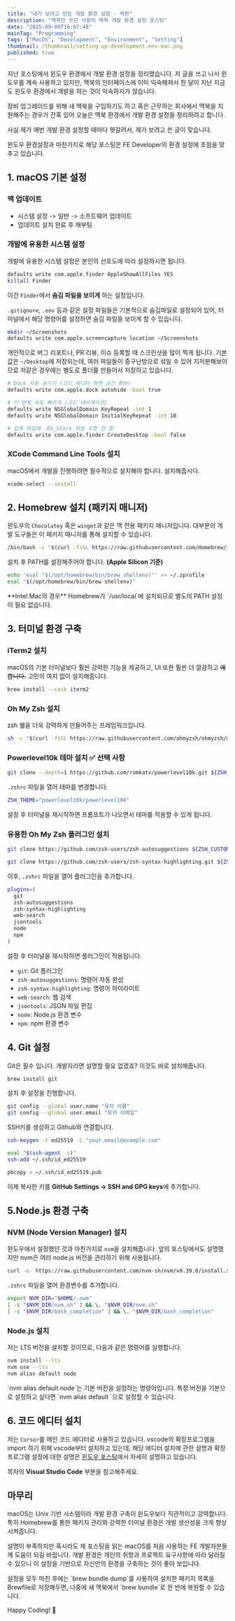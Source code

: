 ```yaml
---
title: "내가 보려고 만든 개발 환경 설정 - 맥편"
description: "맥북만 쓰던 사람의 맥북 개발 환경 설정 포스팅"
date: "2025-09-09T16:07:48"
mainTag: "Programming"
tags: ["MacOS", "Development", "Environment", "Setting"]
thumbnail: /thumbnail/setting-up-development-env-mac.png
published: true
---
```


지난 포스팅에서 윈도우 환경에서 개발 환경 설정을 정리했습니다.
저 글을 쓰고 나서 윈도우를 계속 사용하고 있지만, 맥북의 인터페이스에 이미 익숙해져서 한 달이 지난 지금도 윈도우 환경에서 개발을 하는 것이 익숙하지가 않습니다.

장비 업그레이드를 위해 새 맥북을 구입하기도 하고
혹은 근무하는 회사에서 맥북을 지원해주는 경우가 간혹 있어 
오늘은 맥북 환경에서 개발 환경 설정을 정리하려고 합니다.

사실 제가 매번 개발 환경 설정할 때마다 헷갈려서, 제가 보려고 쓴 글이 맞습니다.

<Callout type="warning">
윈도우 환경설정과 마찬가지로
해당 포스팅은 FE Developer의 환경 설정에 초점을 맞추고 있습니다.
</Callout>

## 1. macOS 기본 설정

### 맥 업데이트

- 시스템 설정 -> 일반 -> 소프트웨어 업데이트
- 업데이트 설치 완료 후 재부팅

### 개발에 유용한 시스템 설정

<Callout type="info">
개발에 유용한 시스템 설정은 본인의 선호도에 따라 설정하시면 됩니다.
</Callout>

```bash title="숨김 파일 표시"
defaults write com.apple.finder AppleShowAllFiles YES
killall Finder
```

이건 `Finder`에서 **숨김 파일을 보이게** 하는 설정입니다.

`.gitignore`, `.env` 등과 같은 설정 파일들은 기본적으로 숨김파일로 설정되어 있어,
터미널에서 해당 명령어를 설정하면 숨김 파일을 보이게 할 수 있습니다.

```bash title="스크린샷 저장 위치 변경"
mkdir ~/Screenshots
defaults write com.apple.screencapture location ~/Screenshots
```

개인적으로 버그 리포트나, PR 리뷰, 이슈 등록할 때 스크린샷을 많이 찍게 됩니다.
기본값은 `~/Desktop`에 저장되는데, 여러 파일들이 중구난방으로 섞일 수 있어 지저분해보이므로
저같은 경우에는 별도로 폴더를 만들어서 저장하고 있습니다.

```bash title="추가 유용한 환경 설정"
# Dock 자동 숨기기 (코드 에디터 화면 공간 확보)
defaults write com.apple.dock autohide -bool true

# 키 반복 속도 빠르게 (코드 네비게이션)
defaults write NSGlobalDomain KeyRepeat -int 1
defaults write NSGlobalDomain InitialKeyRepeat -int 10

# 압축 파일에 .DS_Store 파일 포함 안 함
defaults write com.apple.finder CreateDesktop -bool false
```

### XCode Command Line Tools 설치

macOS에서 개발을 진행하려면 필수적으로 설치해야 합니다.
설치해줍시다.

```bash title="XCode Command Line Tools 설치"
xcode-select --install
```

## 2. Homebrew 설치 (패키지 매니저)

윈도우의 `Chocolatey` 혹은 `winget`과 같은 맥 전용 패키지 매니저입니다.
대부분의 개발 도구들은 이 패키지 매니저를 통해 설치할 수 있습니다.

```bash title="Homebrew 설치"
/bin/bash -c "$(curl -fsSL https://raw.githubusercontent.com/Homebrew/install/HEAD/install.sh)"
```

설치 후 PATH를 설정해주어야 합니다. **(Apple Silicon 기준)**

```bash title="PATH 설정"
echo 'eval "$(/opt/homebrew/bin/brew shellenv)"' >> ~/.zprofile
eval "$(/opt/homebrew/bin/brew shellenv)"
```

<Callout type="warning">
**Intel Mac의 경우** Homebrew가 `/usr/local`에 설치되므로 별도의 PATH 설정이 필요 없습니다.
</Callout>

## 3. 터미널 환경 구축

### iTerm2 설치

macOS의 기본 터미널보다 훨씬 강력한 기능을 제공하고,
UI 또한 훨씬 더 깔끔하고 ~~예쁩니다.~~
고민의 여지 없이 설치해줍니다.

```bash title="iTerm2 설치"
brew install --cask iterm2
```

### Oh My Zsh 설치

zsh 쉘을 더욱 강력하게 만들어주는 프레임워크입니다.

```bash title="Oh My Zsh 설치"
sh -c "$(curl -fsSL https://raw.githubusercontent.com/ohmyzsh/ohmyzsh/master/tools/install.sh)"
```

### Powerlevel10k 테마 설치 <Highlight>✅ 선택 사항</Highlight>

```bash title="Powerlevel10k 테마 설치"
git clone --depth=1 https://github.com/romkatv/powerlevel10k.git ${ZSH_CUSTOM:-$HOME/.oh-my-zsh/custom}/themes/powerlevel10k
```

`.zshrc` 파일을 열어 테마를 변경합니다.

```bash title="Powerlevel10k 테마 설정"
ZSH_THEME="powerlevel10k/powerlevel10k"
```

설정 후 터미널을 재시작하면 프롬프트가 나오면서 테마를 적용할 수 있게 됩니다.

### 유용한 Oh My Zsh 플러그인 설치

```bash title="유용한 Oh My Zsh 플러그인 설치"
git clone https://github.com/zsh-users/zsh-autosuggestions ${ZSH_CUSTOM:-~/.oh-my-zsh/custom}/plugins/zsh-autosuggestions

git clone https://github.com/zsh-users/zsh-syntax-highlighting.git ${ZSH_CUSTOM:-~/.oh-my-zsh/custom}/plugins/zsh-syntax-highlighting
```

이후, `.zshrc` 파일을 열어 플러그인을 추가합니다.

```bash title="유용한 Oh My Zsh 플러그인 설정"
plugins=(
  git
  zsh-autosuggestions
  zsh-syntax-highlighting
  web-search
  jsontools
  node
  npm
)
```

설정 후 터미널을 재시작하면 플러그인이 적용됩니다.

- `git`: Git 플러그인
- `zsh-autosuggestions`: 명령어 자동 완성
- `zsh-syntax-highlighting`: 명령어 하이라이트
- `web-search`: 웹 검색
- `jsontools`: JSON 파일 편집
- `node`: Node.js 환경 변수
- `npm`: npm 환경 변수

## 4. Git 설정

Git은 필수 입니다. 
개발자라면 설명할 필요 없겠죠?
이것도 바로 설치해줍니다.

```bash title="Git 설치"
brew install git
```

설치 후 설정을 진행합니다.

```bash title="Git 설정"
git config --global user.name "유저 이름"
git config --global user.email "유저 이메일"
```

SSH키를 생성하고 Github와 연결합니다.

```bash title="SSH 키 생성"
ssh-keygen -t ed25519 -C "your.email@example.com"
```

```bash
eval "$(ssh-agent -s)"
ssh-add ~/.ssh/id_ed25519
```

```bash
pbcopy < ~/.ssh/id_ed25519.pub
```

이제 복사한 키를 **GitHub Settings -> SSH and GPG keys**에 추가합니다.

## 5.Node.js 환경 구축

### NVM (Node Version Manager) 설치

윈도우에서 설정했던 것과 마찬가지로 `nvm`을 설치해줍니다.
앞의 포스팅에서도 설명했지만 nvm은 여러 node.js 버전을 관리하기 위해 사용됩니다.

```bash title="NVM 설치" 
curl -o- https://raw.githubusercontent.com/nvm-sh/nvm/v0.39.0/install.sh | bash
```

`.zshrc` 파일을 열어 환경변수를 추가합니다.

```bash title="NVM 환경변수 추가"
export NVM_DIR="$HOME/.nvm"
[ -s "$NVM_DIR/nvm.sh" ] && \. "$NVM_DIR/nvm.sh"
[ -s "$NVM_DIR/bash_completion" ] && \. "$NVM_DIR/bash_completion"
```

### Node.js 설치

저는 LTS 버전을 설치할 것이므로, 다음과 같은 명령어를 실행합니다.

```bash title="Node.js 설치"
nvm install --lts
nvm use --lts
nvm alias default node
```

<Callout type="info">
`nvm alias default node`는 기본 버전을 설정하는 명령어입니다.
특정 버전을 기본으로 설정하고 싶다면 `nvm alias default <version>`으로 설정할 수 있습니다.
</Callout>

## 6. 코드 에디터 설치

저는 `Cursor`를 메인 코드 에디터로 사용하고 있습니다.
vscode의 확장프로그램을 import 하기 위해 vscode부터 설치하고 있는데,
해당 에디터 설치에 관한 설명과 확장프로그램 설정에 대한 설명은 [윈도우 포스팅](/blog/setting-up-development-env-window)에서 자세히 설명하고 있습니다.

<Highlight>목차의 **Visual Studio Code** 부분을 참고해주세요.</Highlight>

## 마무리

macOS는 Unix 기반 시스템이라 개발 환경 구축이 윈도우보다 직관적이고 강력합니다.
특히 Homebrew를 통한 패키지 관리와 강력한 터미널 환경은 개발 생산성을 크게 향상시켜줍니다.

설명이 부족하지만 혹시라도 제 포스팅을 읽는 macOS를 처음 사용하는 FE 개발자분들께 도움이 되길 바랍니다.
개발 환경은 개인의 취향과 프로젝트 요구사항에 따라 달라질 수 있으니
이 설정을 기반으로 자신만의 환경을 구축하는 것이 좋아 보입니다.

<Callout type="tip">
설정을 모두 마친 후에는 `brew bundle dump`를 사용하여 설치한 패키지 목록을 Brewfile로 저장해두면, 
나중에 새 맥북에서 `brew bundle`로 한 번에 복원할 수 있습니다.
</Callout>

Happy Coding! 🚀